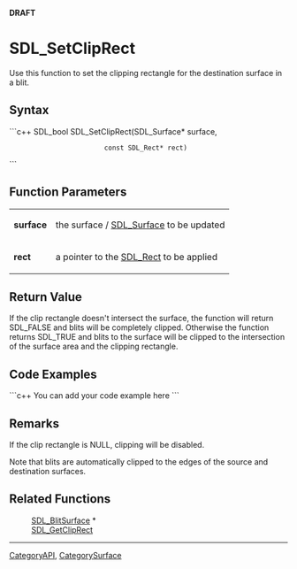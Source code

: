 <!-- pragma section-numbers off -->
<!-- pragma disable-camelcase -->
'''DRAFT'''

= SDL_SetClipRect =
Use this function to set the clipping rectangle for the destination surface in a blit.


== Syntax ==
```c++
SDL_bool SDL_SetClipRect(SDL_Surface*    surface,
                         const SDL_Rect* rect)
```

== Function Parameters ==
{|
|'''surface'''
|the surface / [[SDL_Surface]] to be updated
|-
|'''rect'''
|a pointer to the [[SDL_Rect]] to be applied
|}

== Return Value ==
If the clip rectangle doesn't intersect the surface, the function will return SDL_FALSE and blits will be completely clipped. Otherwise the function returns SDL_TRUE and blits to the surface will be clipped to the intersection of the surface area and the clipping rectangle.

== Code Examples ==
```c++
You can add your code example here
```

== Remarks ==
If the clip rectangle is NULL, clipping will be disabled. 

Note that blits are automatically clipped to the edges of the source and destination surfaces.

== Related Functions ==
:[[SDL_BlitSurface]] *
:[[SDL_GetClipRect]]

----
[[CategoryAPI]], [[CategorySurface]]

